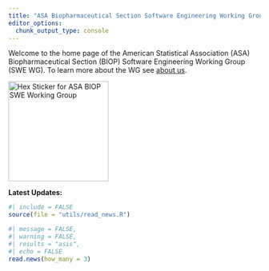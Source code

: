 ```yaml
---
title: "ASA Biopharmaceutical Section Software Engineering Working Group"
editor_options: 
  chunk_output_type: console
---
```


Welcome to the home page of the American Statistical Association (ASA) Biopharmaceutical Section (BIOP) Software Engineering Working Group (SWE WG). To learn more about the WG see [about us](goals.qmd).

<img src="sticker/sticker-1200.png" alt="Hex Sticker for ASA BIOP SWE Working Group" width="200"/>

**Latest Updates:**

```r
#| include = FALSE
source(file = "utils/read_news.R")
```

```r
#| message = FALSE,
#| warning = FALSE,
#| results = "asis",
#| echo = FALSE
read.news(how_many = 3)
```
